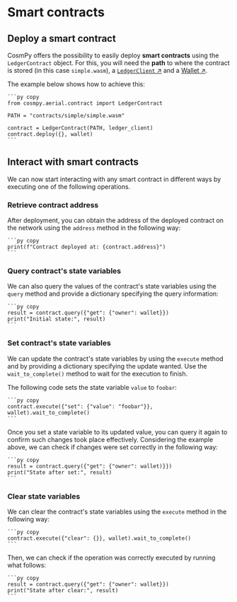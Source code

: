 # Smart contracts

## Deploy a smart contract

CosmPy offers the possibility to easily deploy **smart contracts** using the `LedgerContract` object. For this, you will need the **path** to where the contract is stored (in this case `simple.wasm`), a [`LedgerClient` ↗️](/guides/fetch-network/cosmpy/establishing-node-connection) and a [Wallet ↗️](/guides/fetch-network/cosmpy/creating-wallet).

The example below shows how to achieve this:

    ```py copy
    from cosmpy.aerial.contract import LedgerContract

    PATH = "contracts/simple/simple.wasm"

    contract = LedgerContract(PATH, ledger_client)
    contract.deploy({}, wallet)
    ```

## Interact with smart contracts

We can now start interacting with any smart contract in different ways by executing one of the following operations.

### Retrieve contract address

After deployment, you can obtain the address of the deployed contract on the network using the `address` method in the following way:

    ```py copy
    print(f"Contract deployed at: {contract.address}")
    ```

### Query contract's state variables

We can also query the values of the contract's state variables using the `query` method and provide a dictionary specifying the query information:

    ```py copy
    result = contract.query({"get": {"owner": wallet}})
    print("Initial state:", result)
    ```

### Set contract's state variables

We can update the contract's state variables by using the `execute` method and by providing a dictionary specifying the update wanted. Use the `wait_to_complete()` method to wait for the execution to finish.

The following code sets the state variable `value` to `foobar`:

    ```py copy
    contract.execute({"set": {"value": "foobar"}}, wallet).wait_to_complete()
    ```

Once you set a state variable to its updated value, you can query it again to confirm such changes took place effectively. Considering the example above, we can check if changes were set correctly in the following way:

    ```py copy
    result = contract.query({"get": {"owner": wallet)}})
    print("State after set:", result)
    ```

### Clear state variables

We can clear the contract's state variables using the `execute` method in the following way:

    ```py copy
    contract.execute({"clear": {}}, wallet).wait_to_complete()
    ```

Then, we can check if the operation was correctly executed by running what follows:

    ```py copy
    result = contract.query({"get": {"owner": wallet}})
    print("State after clear:", result)
    ```
